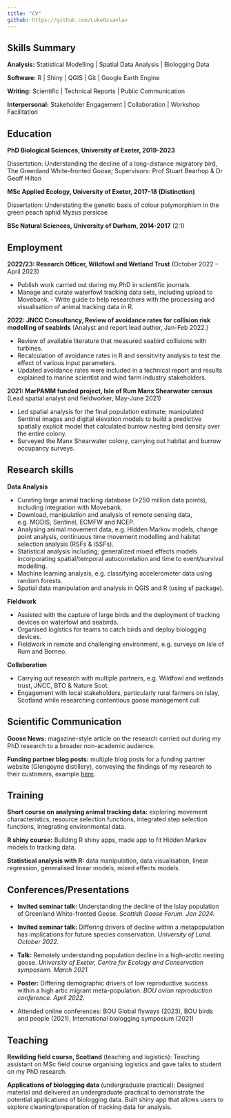 ```yaml
---
title: "CV"
github: https://github.com/LukeOzsanlav
---
```


## Skills Summary

**Analysis:** Statistical Modelling \| Spatial Data Analysis \| Biologging Data

**Software:** R \| Shiny \| QGIS \| Git \| Google Earth Engine

**Writing:** Scientific \| Technical Reports \| Public Communication

**Interpersonal:** Stakeholder Engagement \| Collaboration \| Workshop Facilitation

## Education

**PhD Biological Sciences, University of Exeter, 2019-2023**

Dissertation: Understanding the decline of a long-distance migratory bird, The Greenland White-fronted Goose; Supervisors: Prof Stuart Bearhop & Dr Geoff Hilton

**MSc Applied Ecology, University of Exeter, 2017-18 (Distinction)**

Dissertation: Understating the genetic basis of colour polymorphism in the green peach aphid Myzus persicae

**BSc Natural Sciences, University of Durham, 2014-2017** (2:1)

## Employment

**2022/23: Research Officer, Wildfowl and Wetland Trust** (October 2022 -- April 2023)

-   Publish work carried out during my PhD in scientific journals.
-   Manage and curate waterfowl tracking data sets, including upload to Movebank. - Write guide to help researchers with the processing and visualisation of animal tracking data in R.

**2022: JNCC Consultancy, Review of avoidance rates for collision risk modelling of seabirds** (Analyst and report lead author, Jan-Feb 2022.)

-   Review of available literature that measured seabird collisions with turbines.
-   Recalculation of avoidance rates in R and sensitivity analysis to test the effect of various input parameters.
-   Updated avoidance rates were included in a technical report and results explained to marine scientist and wind farm industry stakeholders.

**2021: MarPAMM funded project, Isle of Rum Manx Shearwater census** (Lead spatial analyst and fieldworker, May-June 2021)

-   Led spatial analysis for the final population estimate; manipulated Sentinel images and digital elevation models to build a predictive spatially explicit model that calculated burrow nesting bird density over the entire colony.
-   Surveyed the Manx Shearwater colony, carrying out habitat and burrow occupancy surveys.

## Research skills

**Data Analysis**

-   Curating large animal tracking database (\>250 million data points), including integration with Movebank.
-   Download, manipulation and analysis of remote sensing data, e.g. MODIS, Sentinel, ECMFW and NCEP.
-   Analysing animal movement data, e.g. Hidden Markov models, change point analysis, continuous time movement modelling and habitat selection analysis (RSFs & iSSFs).
-   Statistical analysis including; generalized mixed effects models incorporating spatial/temporal autocorrelation and time to event/survival modelling.
-   Machine learning analysis, e.g. classifying accelerometer data using random forests.
-   Spatial data manipulation and analysis in QGIS and R (using sf package).

**Fieldwork**

-   Assisted with the capture of large birds and the deployment of tracking devices on waterfowl and seabirds.
-   Organised logistics for teams to catch birds and deploy biologging devices.
-   Fieldwork in remote and challenging environment, e.g. surveys on Isle of Rum and Borneo.

**Collaboration**

-   Carrying out research with multiple partners, e.g. Wildfowl and wetlands trust, JNCC, BTO & Nature Scot.
-   Engagement with local stakeholders, particularly rural farmers on Islay, Scotland while researching contentious goose management cull

## Scientific Communication

**Goose News:** magazine-style article on the research carried out during my PhD research to a broader non-academic audience.

**Funding partner blog posts:** multiple blog posts for a funding partner website (Glengoyne distillery), conveying the findings of my research to their customers, example [here](https://www.glengoyne.com/news/productive-year-greenland-white-fronted-geese).

## Training

**Short course on analysing animal tracking data:** exploring movement characteristics, resource selection functions, integrated step selection functions, integrating environmental data.

**R shiny course:** Building R shiny apps, made app to fit Hidden Markov models to tracking data.

**Statistical analysis with R:** data manipulation, data visualisation, linear regression, generalised linear models, mixed effects models.

## Conferences/Presentations

-   **Invited seminar talk:** Understanding the decline of the Islay population of Greenland White-fronted Geese. *Scottish Goose Forum. Jan 2024.*

-   **Invited seminar talk:** Differing drivers of decline within a metapopulation has implications for future species conservation. *University of Lund. October 2022.*

-   **Talk:** Remotely understanding population decline in a high-arctic nesting goose. *University of Exeter, Centre for Ecology and Conservation symposium. March 2021.*

-   **Poster:** Differing demographic drivers of low reproductive success within a high artic migrant meta-population. *BOU avian reproduction conference. April 2022.*

-   Attended online conferences: BOU Global flyways (2023), BOU birds and people (2021), International biologging symposium (2021)

## Teaching

**Rewilding field course, Scotland** (teaching and logistics): Teaching assistant on MSc field course organising logistics and gave talks to student on my PhD research.

**Applications of biologging data** (undergraduate practical): Designed material and delivered an undergraduate practical to demonstrate the potential applications of biologging data. Built shiny app that allows users to explore cleaning/preparation of tracking data for analysis.
